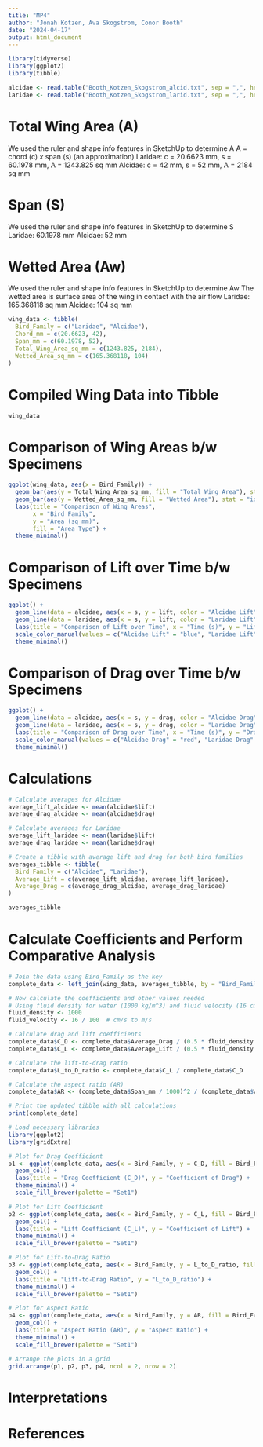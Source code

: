 ```yaml
---
title: "MP4"
author: "Jonah Kotzen, Ava Skogstrom, Conor Booth"
date: "2024-04-17"
output: html_document
---
```


```r
library(tidyverse)
library(ggplot2)
library(tibble)
```

```r
alcidae <- read.table("Booth_Kotzen_Skogstrom_alcid.txt", sep = ",", header = TRUE)
laridae <- read.table("Booth_Kotzen_Skogstrom_larid.txt", sep = ",", header = TRUE)

```

# Total Wing Area (A)
We used the ruler and shape info features in SketchUp to determine A
A = chord (c) *x* span (s) (an approximation)
Laridae: c = 20.6623 mm, s = 60.1978 mm, A = 1243.825 sq mm
Alcidae: c = 42 mm, s = 52 mm, A = 2184 sq mm

# Span (S)
We used the ruler and shape info features in SketchUp to determine S
Laridae: 60.1978 mm
Alcidae: 52 mm

# Wetted Area (Aw)
We used the ruler and shape info features in SketchUp to determine Aw
The wetted area is surface area of the wing in contact with the air flow
Laridae: 165.368118 sq mm
Alcidae: 104 sq mm

```r

wing_data <- tibble(
  Bird_Family = c("Laridae", "Alcidae"),
  Chord_mm = c(20.6623, 42),
  Span_mm = c(60.1978, 52),
  Total_Wing_Area_sq_mm = c(1243.825, 2184),
  Wetted_Area_sq_mm = c(165.368118, 104)
)

```

# Compiled Wing Data into Tibble

```r
wing_data
```

# Comparison of Wing Areas b/w Specimens

```r
ggplot(wing_data, aes(x = Bird_Family)) +
  geom_bar(aes(y = Total_Wing_Area_sq_mm, fill = "Total Wing Area"), stat = "identity", position = "dodge") +
  geom_bar(aes(y = Wetted_Area_sq_mm, fill = "Wetted Area"), stat = "identity", position = "dodge") +
  labs(title = "Comparison of Wing Areas",
       x = "Bird Family",
       y = "Area (sq mm)",
       fill = "Area Type") +
  theme_minimal()

```


# Comparison of Lift over Time b/w Specimens

```r

ggplot() +
  geom_line(data = alcidae, aes(x = s, y = lift, color = "Alcidae Lift"), size = 1) +
  geom_line(data = laridae, aes(x = s, y = lift, color = "Laridae Lift"), size = 1) +
  labs(title = "Comparison of Lift over Time", x = "Time (s)", y = "Lift Force (N)") +
  scale_color_manual(values = c("Alcidae Lift" = "blue", "Laridae Lift" = "green")) +
  theme_minimal()

```

# Comparison of Drag over Time b/w Specimens

```r

ggplot() +
  geom_line(data = alcidae, aes(x = s, y = drag, color = "Alcidae Drag"), size = 1) +
  geom_line(data = laridae, aes(x = s, y = drag, color = "Laridae Drag"), size = 1, linetype = "dashed") +
  labs(title = "Comparison of Drag over Time", x = "Time (s)", y = "Drag Force (N)") +
  scale_color_manual(values = c("Alcidae Drag" = "red", "Laridae Drag" = "purple")) +
  theme_minimal()
```

# Calculations

```r
# Calculate averages for Alcidae
average_lift_alcidae <- mean(alcidae$lift)
average_drag_alcidae <- mean(alcidae$drag)

# Calculate averages for Laridae
average_lift_laridae <- mean(laridae$lift)
average_drag_laridae <- mean(laridae$drag)

# Create a tibble with average lift and drag for both bird families
averages_tibble <- tibble(
  Bird_Family = c("Alcidae", "Laridae"),
  Average_Lift = c(average_lift_alcidae, average_lift_laridae),
  Average_Drag = c(average_drag_alcidae, average_drag_laridae)
)
```

```r
averages_tibble
```

# Calculate Coefficients and Perform Comparative Analysis

```r

# Join the data using Bird_Family as the key
complete_data <- left_join(wing_data, averages_tibble, by = "Bird_Family")

# Now calculate the coefficients and other values needed
# Using fluid density for water (1000 kg/m^3) and fluid velocity (16 cm/s converted to m/s)
fluid_density <- 1000
fluid_velocity <- 16 / 100  # cm/s to m/s

# Calculate drag and lift coefficients
complete_data$C_D <- complete_data$Average_Drag / (0.5 * fluid_density * fluid_velocity^2 * (complete_data$Total_Wing_Area_sq_mm / 1e6))  # Convert mm^2 to m^2
complete_data$C_L <- complete_data$Average_Lift / (0.5 * fluid_density * fluid_velocity^2 * (complete_data$Total_Wing_Area_sq_mm / 1e6))

# Calculate the lift-to-drag ratio
complete_data$L_to_D_ratio <- complete_data$C_L / complete_data$C_D

# Calculate the aspect ratio (AR)
complete_data$AR <- (complete_data$Span_mm / 1000)^2 / (complete_data$Wetted_Area_sq_mm / 1e6)  # Convert mm to m for S and Aw

# Print the updated tibble with all calculations
print(complete_data)

```
```r
# Load necessary libraries
library(ggplot2)
library(gridExtra)

# Plot for Drag Coefficient
p1 <- ggplot(complete_data, aes(x = Bird_Family, y = C_D, fill = Bird_Family)) +
  geom_col() +
  labs(title = "Drag Coefficient (C_D)", y = "Coefficient of Drag") +
  theme_minimal() +
  scale_fill_brewer(palette = "Set1")

# Plot for Lift Coefficient
p2 <- ggplot(complete_data, aes(x = Bird_Family, y = C_L, fill = Bird_Family)) +
  geom_col() +
  labs(title = "Lift Coefficient (C_L)", y = "Coefficient of Lift") +
  theme_minimal() +
  scale_fill_brewer(palette = "Set1")

# Plot for Lift-to-Drag Ratio
p3 <- ggplot(complete_data, aes(x = Bird_Family, y = L_to_D_ratio, fill = Bird_Family)) +
  geom_col() +
  labs(title = "Lift-to-Drag Ratio", y = "L_to_D_ratio") +
  theme_minimal() +
  scale_fill_brewer(palette = "Set1")

# Plot for Aspect Ratio
p4 <- ggplot(complete_data, aes(x = Bird_Family, y = AR, fill = Bird_Family)) +
  geom_col() +
  labs(title = "Aspect Ratio (AR)", y = "Aspect Ratio") +
  theme_minimal() +
  scale_fill_brewer(palette = "Set1")

# Arrange the plots in a grid
grid.arrange(p1, p2, p3, p4, ncol = 2, nrow = 2)


```

# Interpretations

# References
